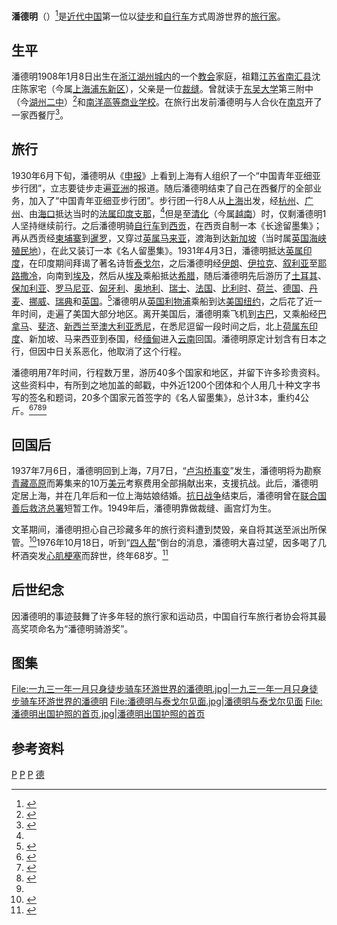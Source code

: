 {{Infobox person
|name        = 潘德明
|image       = Poon Tuck Ming.jpg
|image_size  = 250px
|caption     = 潘德明和他的《名人留墨集》
|birth_date  = 1908年1月8日
|birth_place = {{QING}}[[浙江|浙江]][[湖州|湖州]]
|death_date  = {{death date and age|1976|10|18|1908|1|8}}
|death_place = {{CHN}}[[上海|上海]]
|occupation  = 旅行家、西餐厅老闆、[[联合国善后救济总署|联合国善后救济总署]]職員、裁缝、画宫灯商人
}}

'''潘德明'''（{{bd|1908年|1月8日|1976年|10月18日}}）<ref>{{Cite web |url=http://13587231921.8.sunbo7.net/show_hdr.php?xname=BBQRB51&dname=8H1IF51&xpos=349 |title=骑车环绕地球第一人---潘德明 |access-date=2017-04-15 |archive-url=https://web.archive.org/web/20170416045544/http://13587231921.8.sunbo7.net/show_hdr.php?xname=BBQRB51&dname=8H1IF51&xpos=349 |archive-date=2017-04-16 |dead-url=yes }}</ref>是[[近代中国|近代中国]]第一位以[[徒步|徒步]]和[[自行车|自行车]]方式周游世界的[[旅行家|旅行家]]。

==生平==
潘德明1908年1月8日出生在[[浙江|浙江]][[湖州|湖州]][[烏程縣|城内]]的一个[[教会|教会]]家庭，祖籍[[江苏省|江苏省]][[南汇县|南汇县]]沈庄陈家宅（今属[[上海|上海]][[浦东新区|浦东新区]]），父亲是一位[[裁缝|裁缝]]。曾就读于[[东吴大学_(苏州)|东吴大学]]第三附中（今[[湖州二中|湖州二中]]）<ref name="湖州二中">{{cite web | language = zh-cn | publisher = 湖州二中 | title = 知名校友潘德明 | url = http://www.2ndschool.net/ReadNews.asp?NewsID=1324 | date = 2012-03-13 | accessdate = 2013-04-01 | deadurl = yes | archiveurl = https://web.archive.org/web/20140223113421/http://www.2ndschool.net/ReadNews.asp?NewsID=1324 | archivedate = 2014-02-23 }}</ref>和[[南洋高等商业学校|南洋高等商业学校]]。在旅行出发前潘德明与人合伙在[[南京|南京]]开了一家西餐厅<ref>{{cite web | language = zh-cn | publisher = 手机搜狐 | url = http://m.sohu.com/n/468113408/ | title = [侠]世界上第一个完成环球旅行的背包客，是个中国人-汽车频道-手机搜狐 | date =  | accessdate = 2016-12-11 | archive-date = 2019-06-11 | archive-url = https://web.archive.org/web/20190611103028/http://m.sohu.com/n/468113408/ | dead-url = no }}</ref>。

==旅行==
1930年6月下旬，潘德明从《[[申报|申报]]》上看到上海有人组织了一个“中国青年亚细亚步行团”，立志要徒步走遍[[亚洲|亚洲]]的报道。随后潘德明结束了自己在西餐厅的全部业务，加入了“中国青年亚细亚步行团”。步行团一行8人从[[上海|上海]]出发，经[[杭州|杭州]]、[[广州|广州]]、由[[海口|海口]]抵达当时的[[法属印度支那|法属印度支那]]，<ref name="湖州二中"/>但是至[[清化市|清化]]（今属[[越南|越南]]）时，仅剩潘德明1人坚持继续前行。之后潘德明骑[[自行车|自行车]]到[[胡志明市|西贡]]，在西贡自制一本《长途留墨集》；再从西贡经[[柬埔寨|柬埔寨]]到[[暹罗|暹罗]]，又穿过[[英属马来亚|英属马来亚]]，渡海到达[[新加坡|新加坡]]（当时属[[英国|英国]][[海峡殖民地|海峡殖民地]]），在此又装订一本《名人留墨集》。1931年4月3日，潘德明抵达[[英属印度|英属印度]]，在印度期间拜谒了著名诗哲[[泰戈尔|泰戈尔]]，{{Citation needed|并受到[[圣雄甘地|圣雄甘地]]及[[尼赫鲁|尼赫鲁]]的接见。|time=2022-04-19T11:08:53+00:00}}之后潘德明经[[伊朗|伊朗]]、[[伊拉克|伊拉克]]、[[叙利亚|叙利亚]]至[[耶路撒冷|耶路撒冷]]，向南到[[埃及|埃及]]，然后从[[埃及|埃及]]乘船抵达[[希腊|希腊]]，随后潘德明先后游历了[[土耳其|土耳其]]、[[保加利亚|保加利亚]]、[[罗马尼亚|罗马尼亚]]、[[匈牙利|匈牙利]]、[[奥地利|奥地利]]、[[瑞士|瑞士]]、[[法国|法国]]、[[比利时|比利时]]、[[荷兰|荷兰]]、[[德国|德国]]、[[丹麦|丹麦]]、[[挪威|挪威]]、[[瑞典|瑞典]]和[[英国|英国]]。<ref>{{cite web | language = en | publisher = Berkeley Daily Gazette | title = Chinese Youth Goes for Walk－Circles Globe | url = http://news.google.com/newspapers?nid=1970&dat=19340308&id=JFAyAAAAIBAJ&sjid=IeQFAAAAIBAJ&pg=802,793112 | date = 1934-03-08 | accessdate = 2013-05-18 | archive-date = 2021-02-10 | archive-url = https://web.archive.org/web/20210210143633/https://news.google.com/newspapers?nid=1970&dat=19340308&id=JFAyAAAAIBAJ&sjid=IeQFAAAAIBAJ&pg=802,793112 | dead-url = no }}</ref>潘德明从[[英国|英国]][[利物浦|利物浦]]乘船到达[[美国|美国]][[纽约|纽约]]，之后花了近一年时间，走遍了美国大部分地区。离开美国后，潘德明乘飞机到[[古巴|古巴]]，又乘船经[[巴拿马|巴拿马]]、[[斐济|斐济]]、[[新西兰|新西兰]]至[[澳大利亚|澳大利亚]][[悉尼|悉尼]]，在悉尼逗留一段时间之后，北上[[荷属东印度|荷属东印度]]、新加坡、马来西亚到泰国，经[[缅甸|缅甸]]进入[[云南|云南]]回国。潘德明原定计划含有日本之行，但因中日关系恶化，他取消了这个行程。

潘德明用7年时间，行程数万里，游历40多个国家和地区，并留下许多珍贵资料。这些资料中，有所到之地加盖的邮戳，中外近1200个团体和个人用几十种文字书写的签名和题词，20多个国家元首签字的《名人留墨集》，总计3本，重约4公斤。<ref>{{cite web | language = zh-cn | publisher = 浦东史志 | title = 下沙镇志-第二十五章 人物 | url = http://szb.pudong.gov.cn/pdszb_pddfz_zz/2012-04-08/Detail_420216.htm | date = 2012-04-08 | accessdate = 2013-05-18 | archive-date = 2019-06-08 | archive-url = https://web.archive.org/web/20190608152624/http://szb.pudong.gov.cn/pdszb_pddfz_zz/2012-04-08/Detail_420216.htm | dead-url = no }}</ref><ref>{{cite web | language = zh-cn | publisher = 中青在线 | title = 近代中国壮游第一人：潘德明 | url = http://zqb.cyol.com/html/2012-03/23/nw.D110000zgqnb_20120323_2-12.htm | date = 2012-03-23 | accessdate = 2013-05-18 | archive-date = 2016-03-04 | archive-url = https://web.archive.org/web/20160304141435/http://zqb.cyol.com/html/2012-03/23/nw.D110000zgqnb_20120323_2-12.htm | dead-url = no }}</ref><ref>{{cite web | language = zh-cn | publisher = 中国吴兴 | title = 潘德明 | url = http://zqb.cyol.com/html/2012-03/23/nw.D110000zgqnb_20120323_2-12.htm | date = 2010-06-18 | accessdate = 2013-05-18 | archive-date = 2016-03-04 | archive-url = https://web.archive.org/web/20160304141435/http://zqb.cyol.com/html/2012-03/23/nw.D110000zgqnb_20120323_2-12.htm | dead-url = no }}</ref><ref name=":0" />

==回国后==
1937年7月6日，潘德明回到上海，7月7日，“[[卢沟桥事变|卢沟桥事变]]”发生，潘德明将为勘察[[青藏高原|青藏高原]]而筹集来的10万[[美元|美元]]考察费用全部捐献出来，支援抗战。此后，潘德明定居上海，并在几年后和一位上海姑娘结婚。[[抗日战争|抗日战争]]结束后，潘德明曾在[[联合国善后救济总署|联合国善后救济总署]]短暂工作。1949年后，潘德明靠做裁缝、画宫灯为生。

文革期间，潘德明担心自己珍藏多年的旅行资料遭到焚毁，亲自将其送至派出所保管。<ref name=":0">{{Cite book|language = zh-cn|edition=1|title=浦东早期留学人员选录：1872-1949|url=https://www.worldcat.org/oclc/1020080345|date=2016|location=上海|isbn=978-7-5671-2645-9|oclc=1020080345|author=景亚南|author2=上海市浦东新区政协学习和文史委员会|author3=上海市浦东新区党史地方志办公室|author4=屠天恩|author5=许芳|author6=龙鸿彬}}</ref>1976年10月18日，听到“[[四人帮|四人帮]]”倒台的消息，潘德明大喜过望，因多喝了几杯酒突发[[心肌梗塞|心肌梗塞]]而辞世，终年68岁。<ref>{{cite web | language = zh-cn | publisher = 现代快报 | title = 去世三年后再次扬名 有心人废纸堆里捞出潘德明 | url = http://dz.xdkb.net/html/2011-11/14/content_137132.htm | date = 2011-11-14 | accessdate = 2013-05-18 | archive-date = 2019-06-07 | archive-url = https://web.archive.org/web/20190607105714/http://dz.xdkb.net/html/2011-11/14/content_137132.htm | dead-url = no }}</ref>

==后世纪念==
因潘德明的事迹鼓舞了许多年轻的旅行家和运动员，中国自行车旅行者协会将其最高奖项命名为“潘德明骑游奖”。

== 图集 ==
<gallery>
File:一九三一年一月只身徒步骑车环游世界的潘德明.jpg|一九三一年一月只身徒步骑车环游世界的潘德明
File:潘德明与泰戈尔见面.jpg|潘德明与泰戈尔见面
File:潘德明出国护照的首页.jpg|潘德明出国护照的首页
</gallery>

==参考资料==
{{reflist}}

[[Category:中国旅行家|P]]
[[Category:上海人|P]]
[[Category:湖州人|P]]
[[Category:潘姓|德]]